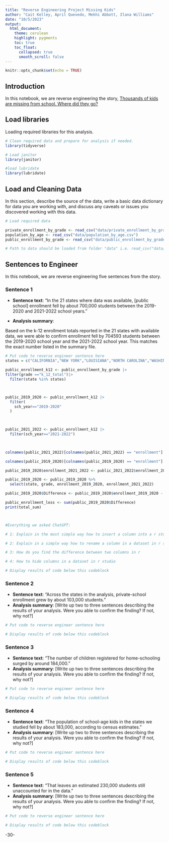 ```yaml
---
title: "Reverse Engineering Project Missing Kids"
author: "Cait Kelley, April Quevedo, Mekhi Abbott, Ilana Williams"
date: "10/5/2023"
output:
  html_document:
    theme: cerulean
    highlight: pygments
    toc: true
    toc_float:
      collapsed: true
      smooth_scroll: false
---
```


```r
knitr::opts_chunk$set(echo = TRUE)
```

## Introduction 

In this notebook, we are reverse engineering the story, [Thousands of kids are missing from school. Where did they go?](https://projects.apnews.com/features/2023/missing-children/index.html)

## Load libraries

Loading required libraries for this analysis.

```r

# Clean required data and prepare for analysis if needed. 
library(tidyverse)

# Load janitor
library(janitor)

#load lubridate
library(lubridate)
```

## Load and Cleaning Data

In this section, describe the source of the data, write a basic data dictionary for data you are working with, and discuss any caveats or issues you discovered working with this data. 

```r
# Load required data

private_enrollment_by_grade <- read_csv("data/private_enrollment_by_grade.csv")
population_by_age <- read_csv("data/population_by_age.csv")
public_enrollment_by_grade <- read_csv("data/public_enrollment_by_grade.csv")

# Path to data should be loaded from folder "data" i.e. read_csv("data/name_of_data.csv")

```

## Sentences to Engineer
In this notebook, we are reverse engineering five sentences from the story.

### Sentence 1

* **Sentence text**: “In the 21 states where data was available, [public school] enrollment fell by about 700,000 students between the 2019-2020 and 2021-2022 school years.”

* **Analysis summary**:

Based on the k-12 enrollment totals reported in the 21 states with available data, we were able to confirm enrollment fell by 704593 students between the 2019-2020 school year and the 2021-2022 school year. This matches the exact number listed in the summary file.

```r
# Put code to reverse engineer sentence here
states = c("CALIFORNIA","NEW YORK","LOUISIANA","NORTH CAROLINA","WASHINGTON","COLORADO","GEORGIA","MINNESOTA","WISCONSIN","NEW HAMPSHIRE","MASSACHUSETTS","MONTANA","DELAWARE","NORTH DAKOTA","DISTRICT OF COLUMBIA","SOUTH DAKOTA","SOUTH CAROLINA","NEBRASKA","RHODE ISLAND","TENNESSEE","PENNSYLVANIA","FLORIDA") 

public_enrollment_k12 <- public_enrollment_by_grade |>
filter(grade =="k_12_total")|>
  filter(state %in% states)



public_2019_2020 <- public_enrollment_k12 |>
  filter(
    sch_year=="2019-2020"
  )  

 

public_2021_2022 <- public_enrollment_k12 |>
  filter(sch_year=="2021-2022")
  


colnames(public_2021_2022)[colnames(public_2021_2022) == "enrollment"] <- "enrollment_2021_2022"

colnames(public_2019_2020)[colnames(public_2019_2020) == "enrollment"] <- "enrollment_2019_2020"

public_2019_2020$enrollment_2021_2022 <- public_2021_2022$enrollment_2021_2022

public_2019_2020 <- public_2019_2020 %>%
  select(state, grade, enrollment_2019_2020, enrollment_2021_2022)

public_2019_2020$Difference <- public_2019_2020$enrollment_2019_2020 - public_2019_2020$enrollment_2021_2022

public_enrollment_loss <- sum(public_2019_2020$Difference)
print(total_sum)



#Everything we asked ChatGPT:

# 1: Explain in the most simple way how to insert a column into a r studio dataset from another column. Give an example and show the datasets from your example.

# 2: Explain in a simple way how to rename a column in a dataset in r studio

# 3: How do you find the difference between two columns in r

# 4: How to hide columns in a dataset in r studio

# Display results of code below this codeblock

```


### Sentence 2

* **Sentence text**: “Across the states in the analysis, private-school enrollment grew by about 103,000 students.”
* **Analysis summary**: [Write up two to three sentences describing the results of your analysis.  Were you able to confirm the finding? If not, why not?]

```r
# Put code to reverse engineer sentence here

# Display results of code below this codeblock

```

### Sentence 3

* **Sentence text**: “The number of children registered for home-schooling surged by around 184,000.”
* **Analysis summary**: [Write up two to three sentences describing the results of your analysis.  Were you able to confirm the finding? If not, why not?]

```r
# Put code to reverse engineer sentence here

# Display results of code below this codeblock

```

### Sentence 4

* **Sentence text**: “The population of school-age kids in the states we studied fell by about 183,000, according to census estimates.”
* **Analysis summary**: [Write up two to three sentences describing the results of your analysis.  Were you able to confirm the finding? If not, why not?]

```r
# Put code to reverse engineer sentence here

# Display results of code below this codeblock

```

### Sentence 5

* **Sentence text**: “That leaves an estimated 230,000 students still unaccounted for in the data.”
* **Analysis summary**: [Write up two to three sentences describing the results of your analysis.  Were you able to confirm the finding? If not, why not?]

```r
# Put code to reverse engineer sentence here

# Display results of code below this codeblock

```

-30-